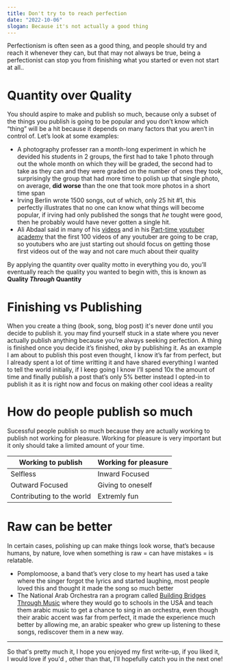 ```yaml
---
title: Don't try to to reach perfection
date: "2022-10-06"
slogan: Because it's not actually a good thing
---
```



Perfectionism is often seen as a good thing, and people should try and reach it whenever they can, but that may not always be true, being a perfectionist can stop you from finishing what you started or even not start at all..

# Quantity over Quality

You should aspire to make and publish so much, because only a subset of the things you publish is going to be popular and you don’t know which “thing” will be a hit because it depends on many factors that you aren’t in control of. Let’s look at some examples:

- A photography professer ran a month-long experiment in which he devided his students in 2 groups, the first had to take 1 photo through out the whole month on which they will be graded, the second had to take as they can and they were graded on the number of ones they took, surprisingly the group that had more time to polish up that single photo, on average, **did worse** than the one that took more photos in a short time span
- Irving Berlin wrote 1500 songs, out of which, only 25 hit #1, this perfectly illustrates that no one can know what things will become popular, if irving had only published the songs that _he_ tought were good, then he probably would have never gotten a single hit.
- Ali Abdaal said in many of his [videos](https://twitter.com/aliabdaal/status/1362144792197611523) and in his [Part-time youtuber academy](https://academy.aliabdaal.com/) that the first 100 videos of any youtuber are going to be crap, so youtubers who are just starting out should focus on getting those first videos out of the way and not care much about their quality

By applying the quantity over quality motto in everything you do, you’ll eventually reach the quality you wanted to begin with, this is known as **Quality _Through_ Quantity**

# Finishing vs Publishing

When you create a thing (book, song, blog post) it's never done until you decide to publish it. you may find yourself stuck in a state where you never actually publish anything because you’re always seeking perfection. A thing is finished once you decide it’s finished, _aka_ by publishing it.
As an example I am about to publish this post even thought, I know it’s far from perfect, but I already spent a lot of time writting it and have shared everything I wanted to tell the world initially, if I keep going I know I’ll spend 10x the amount of time and finally publish a post that’s only 5% better instead I opted-in to publish it as it is right now and focus on making other cool ideas a reality

# How do people publish so much

Sucessful people publish so much because they are actually working to publish not working for pleasure. Working for pleasure is very important but it only should take a limited amount of your time.

<table>
  <thead>
    <tr>
      <th>Working to publish</th>
      <th>Working for pleasure</th>
    </tr>
  </thead>
  <tbody>
    <tr>
      <td>Selfless</td>
      <td>Inward Focused</td>
    </tr>
    <tr>
      <td>Outward Focused</td>
      <td>Giving to oneself</td>
    </tr>
    <tr>
      <td>Contributing to the world</td>
      <td>Extremly fun</td>
    </tr>
  </tbody>
</table>

# Raw can be better

In certain cases, polishing up can make things look worse, that’s because humans, by nature, love when something is raw = can have mistakes = is relatable.

- Pomplomoose, a band that’s very close to my heart has used a take where the singer forgot the lyrics and started laughing, most people loved this and thought it made the song so much better
- The National Arab Orchestra ran a program called [Building Bridges Through Music](https://www.youtube.com/playlist?list=PLWygykGd2MWhVO-JFk1hgclyMoCv34ktr) where they would go to schools in the USA and teach them arabic music to get a chance to sing in an orchestra, even though their arabic accent was far from perfect, it made the experience much better by allowing me, an arabic speaker who grew up listening to these songs, rediscover them in a new way.

---

So that's pretty much it, I hope you enjoyed my first write-up, if you liked it, I would love if you'd <TwitterLink/>, other than that, I'll hopefully catch you in the next one!
